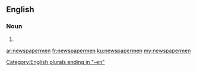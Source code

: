 ==English==

===Noun===
{{head|en|plural}}

# {{plural of|newspaperman|lang=en|nocat=1}}

[[Category:English plurals ending in "-en"]]

[[ar:newspapermen]]
[[fr:newspapermen]]
[[ku:newspapermen]]
[[my:newspapermen]]